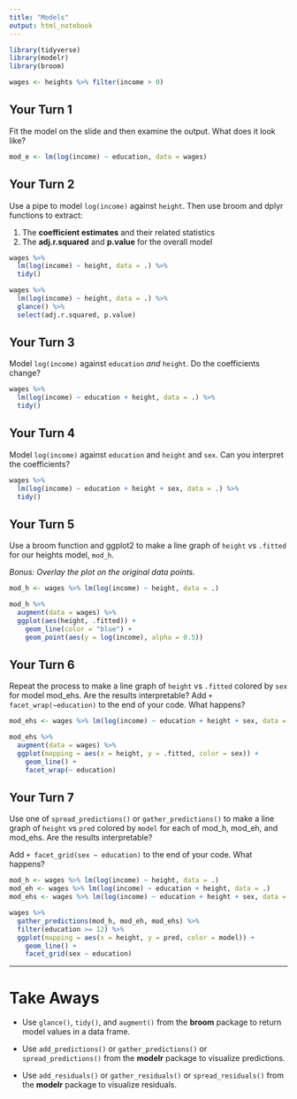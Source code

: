 ```yaml
---
title: "Models"
output: html_notebook
---
```


```r
library(tidyverse)
library(modelr)
library(broom)

wages <- heights %>% filter(income > 0)
```

## Your Turn 1

Fit the model on the slide and then examine the output. What does it look like?

```r
mod_e <- lm(log(income) ~ education, data = wages)
```

## Your Turn 2

Use a pipe to model `log(income)` against `height`. Then use broom and dplyr functions to extract:

1. The **coefficient estimates** and their related statistics 
2. The **adj.r.squared** and **p.value** for the overall model

```r
wages %>% 
  lm(log(income) ~ height, data = .) %>% 
  tidy()

wages %>% 
  lm(log(income) ~ height, data = .) %>% 
  glance() %>% 
  select(adj.r.squared, p.value)
```

## Your Turn 3

Model `log(income)` against `education` _and_ `height`. Do the coefficients change?

```r
wages %>% 
  lm(log(income) ~ education + height, data = .) %>% 
  tidy()
```

## Your Turn 4

Model `log(income)` against `education` and `height` and `sex`. Can you interpret the coefficients?

```r
wages %>% 
  lm(log(income) ~ education + height + sex, data = .) %>% 
  tidy()
```

## Your Turn 5

Use a broom function and ggplot2 to make a line graph of `height` vs `.fitted` for our heights model, `mod_h`.

_Bonus: Overlay the plot on the original data points._

```r
mod_h <- wages %>% lm(log(income) ~ height, data = .)

mod_h %>% 
  augment(data = wages) %>% 
  ggplot(aes(height, .fitted)) +
    geom_line(color = "blue") +
    geom_point(aes(y = log(income), alpha = 0.5))
```

## Your Turn 6

Repeat the process to make a line graph of `height` vs `.fitted` colored by `sex` for model mod_ehs. Are the results interpretable? Add `+ facet_wrap(~education)` to the end of your code. What happens?

```r
mod_ehs <- wages %>% lm(log(income) ~ education + height + sex, data = .)

mod_ehs %>% 
  augment(data = wages) %>% 
  ggplot(mapping = aes(x = height, y = .fitted, color = sex)) +
    geom_line() +
    facet_wrap(~ education)
```

## Your Turn 7

Use one of `spread_predictions()` or `gather_predictions()` to make a line graph of `height` vs `pred` colored by `model` for each of mod_h, mod_eh, and mod_ehs. Are the results interpretable? 

Add `+ facet_grid(sex ~ education)` to the end of your code. What happens?

```r
mod_h <- wages %>% lm(log(income) ~ height, data = .)
mod_eh <- wages %>% lm(log(income) ~ education + height, data = .)
mod_ehs <- wages %>% lm(log(income) ~ education + height + sex, data = .)

wages %>% 
  gather_predictions(mod_h, mod_eh, mod_ehs) %>% 
  filter(education >= 12) %>% 
  ggplot(mapping = aes(x = height, y = pred, color = model)) +
    geom_line() +
    facet_grid(sex ~ education)
```

***

# Take Aways

* Use `glance()`, `tidy()`, and `augment()` from the **broom** package to return model values in a data frame.

* Use `add_predictions()` or `gather_predictions()` or `spread_predictions()` from the **modelr** package to visualize predictions.

* Use `add_residuals()` or `gather_residuals()` or `spread_residuals()` from the **modelr** package to visualize residuals.


